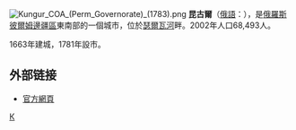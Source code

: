 {{expand|time=2016-03-12T09:27:03+00:00}}
{{unreferenced|time=2016-03-12T09:27:03+00:00}}
{{coord|57|24|N|57|2|E|display=title}}
[[File:Kungur_COA_(Perm_Governorate)_(1783).png|right]]
'''昆古爾'''（[[俄語|俄語]]：'''{{lang|ru|Кунгу́р}}'''），是[[俄羅斯|俄羅斯]][[彼爾姆邊疆區|彼爾姆邊疆區]]東南部的一個城市，位於[[瑟爾瓦河|瑟爾瓦河]]畔。2002年人口68,493人。

1663年建城，1781年設市。
== 外部链接 ==
* [http://www.kungur-adm.ru/ 官方網頁] {{Wayback|url=http://www.kungur-adm.ru/ |date=20081102063727 }} {{ru icon}}

{{彼尔姆边疆区行政区划}}
{{Authority control}}
[[Category:彼爾姆邊疆區城市|К]]